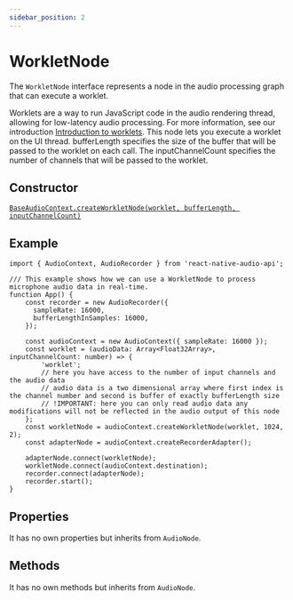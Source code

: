 ```yaml
---
sidebar_position: 2
---
```



# WorkletNode

The `WorkletNode` interface represents a node in the audio processing graph that can execute a worklet.

Worklets are a way to run JavaScript code in the audio rendering thread, allowing for low-latency audio processing. For more information, see our introduction [Introduction to worklets](/docs/worklets/introduction).
This node lets you execute a worklet on the UI thread. bufferLength specifies the size of the buffer that will be passed to the worklet on each call. The inputChannelCount specifies the number of channels that will be passed to the worklet.

## Constructor

[`BaseAudioContext.createWorkletNode(worklet, bufferLength, inputChannelCount)`](/docs/core/base-audio-context#createworkletnode-)

## Example
```tsx
import { AudioContext, AudioRecorder } from 'react-native-audio-api';

/// This example shows how we can use a WorkletNode to process microphone audio data in real-time.
function App() {
    const recorder = new AudioRecorder({
      sampleRate: 16000,
      bufferLengthInSamples: 16000,
    });

    const audioContext = new AudioContext({ sampleRate: 16000 });
    const worklet = (audioData: Array<Float32Array>, inputChannelCount: number) => {
        'worklet'; 
        // here you have access to the number of input channels and the audio data
        // audio data is a two dimensional array where first index is the channel number and second is buffer of exactly bufferLength size
        // !IMPORTANT: here you can only read audio data any modifications will not be reflected in the audio output of this node
    };
    const workletNode = audioContext.createWorkletNode(worklet, 1024, 2);
    const adapterNode = audioContext.createRecorderAdapter();
    
    adapterNode.connect(workletNode);
    workletNode.connect(audioContext.destination);
    recorder.connect(adapterNode);
    recorder.start();
}
```

## Properties
It has no own properties but inherits from `AudioNode`.

## Methods
It has no own methods but inherits from `AudioNode`.
